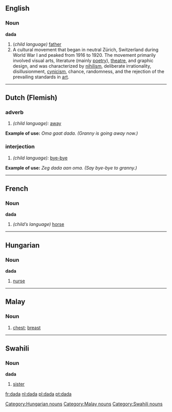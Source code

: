 ==English==

{{wikipedia}}
===Noun===
'''dada'''
# (''child language)'' [[father]]
# A cultural movement that began in neutral Zürich, Switzerland during World War I and peaked from 1916 to 1920. The movement primarily involved visual arts, literature (mainly [[poetry]]), [[theatre]], and graphic design, and was characterized by [[nihilism]], deliberate irrationality, disillusionment, [[cynicism]], chance, randomness, and the rejection of the prevailing standards in [[art]].


----
==Dutch (Flemish)==
===adverb===
# ''(child language):'' [[away]]
'''Example of use:''' ''Oma gaat dada. (Granny is going away now.)''
===interjection===
# ''(child language):'' [[bye-bye]]
'''Example of use:''' ''Zeg dada aan oma. (Say bye-bye to granny.)''


----
==French==
===Noun===
'''dada'''
# ''(child’s language)'' [[horse]]


----
==Hungarian==

===Noun===
'''dada'''

# [[nurse]]

[[Category:Hungarian nouns]]


----
==Malay==
===Noun===
# [[chest]]; [[breast]]


----
==Swahili==
===Noun===
'''dada'''

# [[sister]]

[[Category:Malay nouns]]
[[Category:Swahili nouns]]

[[fr:dada]]
[[nl:dada]]
[[pl:dada]]
[[pt:dada]]